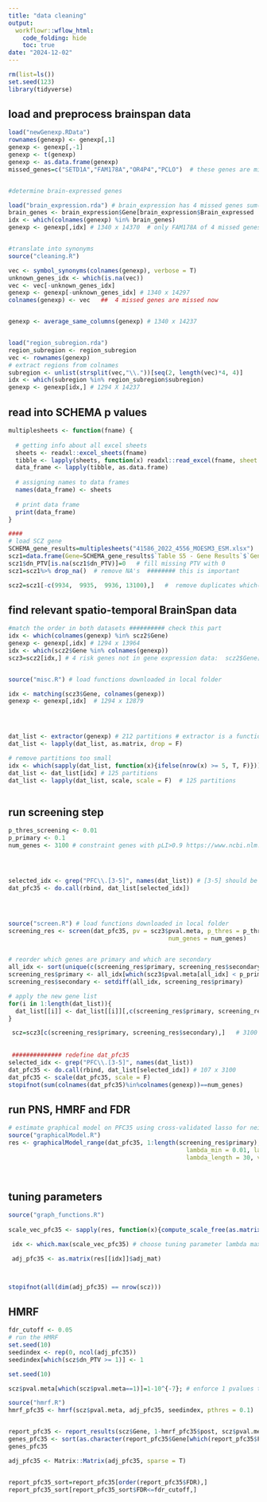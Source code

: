 ---
title: "data cleaning"
output:
  workflowr::wflow_html:
    code_folding: hide
    toc: true
date: "2024-12-02"
---


```{r, message=F, warning=F}
rm(list=ls())
set.seed(123)
library(tidyverse)
```


## load and preprocess brainspan data

```{r, message=F, warning=F, eval=T}
load("newGenexp.RData")
rownames(genexp) <- genexp[,1]
genexp <- genexp[,-1]
genexp <- t(genexp)
genexp <- as.data.frame(genexp) 
missed_genes=c("SETD1A","FAM178A","OR4P4","PCLO")  # these genes are missed in the final risk gene list, but supposed to be included, sum(colnames(genexp) %in% missed_genes)=0, two genes "SETD1A", and "PCLO" not in genexp  


#determine brain-expressed genes

load("brain_expression.rda") # brain_expression has 4 missed genes sum(brain_expression$Gene %in% missed_genes)
brain_genes <- brain_expression$Gene[brain_expression$Brain_expressed != 'No']   ## "OR4P4" is not in brain_genes 
idx <- which(colnames(genexp) %in% brain_genes)
genexp <- genexp[,idx] # 1340 x 14370  # only FAM178A of 4 missed genes is in genexp now:  missed_genes %in% colnames(genexp)


#translate into synonyms
source("cleaning.R")

vec <- symbol_synonyms(colnames(genexp), verbose = T)
unknown_genes_idx <- which(is.na(vec))
vec <- vec[-unknown_genes_idx]
genexp <- genexp[-unknown_genes_idx] # 1340 x 14297
colnames(genexp) <- vec   ##  4 missed genes are missed now 


genexp <- average_same_columns(genexp) # 1340 x 14237


load("region_subregion.rda")
region_subregion <- region_subregion 
vec <- rownames(genexp)
# extract regions from colnames 
subregion <- unlist(strsplit(vec,"\\."))[seq(2, length(vec)*4, 4)] 
idx <- which(subregion %in% region_subregion$subregion)
genexp <- genexp[idx,] # 1294 X 14237

```




## read into SCHEMA p values 

```{r,  message=F, warning=F, results=F, eval=T}
multiplesheets <- function(fname) {
   
  # getting info about all excel sheets
  sheets <- readxl::excel_sheets(fname)
  tibble <- lapply(sheets, function(x) readxl::read_excel(fname, sheet = x))
  data_frame <- lapply(tibble, as.data.frame)
    
  # assigning names to data frames
  names(data_frame) <- sheets
    
  # print data frame
  print(data_frame)
}

####
# load SCZ gene 
SCHEMA_gene_results=multiplesheets("41586_2022_4556_MOESM3_ESM.xlsx")
scz1=data.frame(Gene=SCHEMA_gene_results$`Table S5 - Gene Results`$`Gene Symbol`, pval.meta=SCHEMA_gene_results$`Table S5 - Gene Results`$`P meta`, qval.meta=SCHEMA_gene_results$`Table S5 - Gene Results`$`Q meta`, dn_PTV=SCHEMA_gene_results$`Table S5 - Gene Results`$`De novo PTV`) 
scz1$dn_PTV[is.na(scz1$dn_PTV)]=0   # fill missing PTV with 0 
scz1=scz1%>% drop_na()  # remove NA's  ######## this is important 

scz2=scz1[-c(9934,  9935,  9936, 13100),]   #  remove duplicates which(duplicated(scz1$Gene)==T)

```




## find relevant spatio-temporal BrainSpan data 

```{r, message=F, warning=F, eval=T}
#match the order in both datasets ########## check this part 
idx <- which(colnames(genexp) %in% scz2$Gene)
genexp <- genexp[,idx] # 1294 x 13964
idx <- which(scz2$Gene %in% colnames(genexp))
scz3=scz2[idx,] # 4 risk genes not in gene expression data:  scz2$Gene[which(!scz2$Gene[1:32]%in%colnames(genexp))]


source("misc.R") # load functions downloaded in local folder 

idx <- matching(scz3$Gene, colnames(genexp))
genexp <- genexp[,idx]  # 1294 x 12879 




dat_list <- extractor(genexp) # 212 partitions # extractor is a function in cleaning.R 
dat_list <- lapply(dat_list, as.matrix, drop = F)

# remove partitions too small
idx <- which(sapply(dat_list, function(x){ifelse(nrow(x) >= 5, T, F)}))
dat_list <- dat_list[idx] # 125 partitions
dat_list <- lapply(dat_list, scale, scale = F)  # 125 partitions 



```







## run screening step 





```{r, message=F, warning=F, eval=T}

p_thres_screening <- 0.01 
p_primary <- 0.1
num_genes <- 3100 # constraint genes with pLI>0.9 https://www.ncbi.nlm.nih.gov/pmc/articles/PMC9805802/




selected_idx <- grep("PFC\\.[3-5]", names(dat_list)) # [3-5] should be early PC in Liu et.al 2015 (10-19 post conception week) 
dat_pfc35 <- do.call(rbind, dat_list[selected_idx])  




source("screen.R") # load functions downloaded in local folder
screening_res <- screen(dat_pfc35, pv = scz3$pval.meta, p_thres = p_thres_screening, 
                                             num_genes = num_genes)


# reorder which genes are primary and which are secondary
all_idx <- sort(unique(c(screening_res$primary, screening_res$secondary)))
screening_res$primary <- all_idx[which(scz3$pval.meta[all_idx] < p_primary)]
screening_res$secondary <- setdiff(all_idx, screening_res$primary)

# apply the new gene list
for(i in 1:length(dat_list)){
  dat_list[[i]] <- dat_list[[i]][,c(screening_res$primary, screening_res$secondary)]
}

 scz=scz3[c(screening_res$primary, screening_res$secondary),]   # 3100 x 4 
                
 
 ############## redefine dat_pfc35
selected_idx <- grep("PFC\\.[3-5]", names(dat_list))
dat_pfc35 <- do.call(rbind, dat_list[selected_idx]) # 107 x 3100
dat_pfc35 <- scale(dat_pfc35, scale = F)
stopifnot(sum(colnames(dat_pfc35)%in%colnames(genexp))==num_genes)
```



## run PNS, HMRF and FDR






```{r, message=F, warning=F, eval=T, results=F}

# estimate graphical model on PFC35 using cross-validated lasso for neighborhood selection
source("graphicalModel.R")
res <- graphicalModel_range(dat_pfc35, 1:length(screening_res$primary), 
                                                  lambda_min = 0.01, lambda_max = 0.35, 
                                                  lambda_length = 30, verbose = T)

 
```


## tuning parameters 

```{r, message=F, warning=F, eval=T}
source("graph_functions.R")
 
scale_vec_pfc35 <- sapply(res, function(x){compute_scale_free(as.matrix(x$adj_mat))})

 idx <- which.max(scale_vec_pfc35) # choose tuning parameter lambda maximizing R^2 

 adj_pfc35 <- as.matrix(res[[idx]]$adj_mat)



stopifnot(all(dim(adj_pfc35) == nrow(scz)))
```


## HMRF


```{r, message=F, warning=F, eval=T}
fdr_cutoff <- 0.05
# run the HMRF
set.seed(10)
seedindex <- rep(0, ncol(adj_pfc35))
seedindex[which(scz$dn_PTV >= 1)] <- 1

set.seed(10)

scz$pval.meta[which(scz$pval.meta==1)]=1-10^{-7}; # enforce 1 pvalues to be slightly less than 1  

source("hmrf.R")
hmrf_pfc35 <- hmrf(scz$pval.meta, adj_pfc35, seedindex, pthres = 0.1)  # pval must not be 0 or 1's, i.e between 0 and 1


report_pfc35 <- report_results(scz$Gene, 1-hmrf_pfc35$post, scz$pval.meta, hmrf_pfc35$Iupdate)
genes_pfc35 <- sort(as.character(report_pfc35$Gene[which(report_pfc35$FDR <= fdr_cutoff)]))
genes_pfc35

adj_pfc35 <- Matrix::Matrix(adj_pfc35, sparse = T)


report_pfc35_sort=report_pfc35[order(report_pfc35$FDR),]
report_pfc35_sort[report_pfc35_sort$FDR<=fdr_cutoff,]



```


